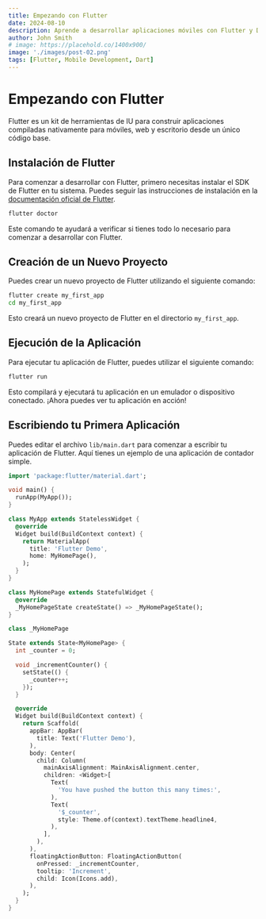 ```yaml
---
title: Empezando con Flutter
date: 2024-08-10
description: Aprende a desarrollar aplicaciones móviles con Flutter y Dart.
author: John Smith
# image: https://placehold.co/1400x900/
image: './images/post-02.png'
tags: [Flutter, Mobile Development, Dart]
---
```


# Empezando con Flutter

Flutter es un kit de herramientas de IU para construir aplicaciones compiladas nativamente para móviles, web y escritorio desde un único código base.

## Instalación de Flutter

Para comenzar a desarrollar con Flutter, primero necesitas instalar el SDK de Flutter en tu sistema. Puedes seguir las instrucciones de instalación en la [documentación oficial de Flutter](https://flutter.dev/docs/get-started/install).

```bash
flutter doctor
```

Este comando te ayudará a verificar si tienes todo lo necesario para comenzar a desarrollar con Flutter.

## Creación de un Nuevo Proyecto

Puedes crear un nuevo proyecto de Flutter utilizando el siguiente comando:

```bash
flutter create my_first_app
cd my_first_app
```

Esto creará un nuevo proyecto de Flutter en el directorio `my_first_app`.

## Ejecución de la Aplicación

Para ejecutar tu aplicación de Flutter, puedes utilizar el siguiente comando:

```bash
flutter run
```

Esto compilará y ejecutará tu aplicación en un emulador o dispositivo conectado. ¡Ahora puedes ver tu aplicación en acción!

## Escribiendo tu Primera Aplicación

Puedes editar el archivo `lib/main.dart` para comenzar a escribir tu aplicación de Flutter. Aquí tienes un ejemplo de una aplicación de contador simple.

```dart
import 'package:flutter/material.dart';

void main() {
  runApp(MyApp());
}

class MyApp extends StatelessWidget {
  @override
  Widget build(BuildContext context) {
    return MaterialApp(
      title: 'Flutter Demo',
      home: MyHomePage(),
    );
  }
}

class MyHomePage extends StatefulWidget {
  @override
  _MyHomePageState createState() => _MyHomePageState();
}

class _MyHomePage

State extends State<MyHomePage> {
  int _counter = 0;

  void _incrementCounter() {
    setState(() {
      _counter++;
    });
  }

  @override
  Widget build(BuildContext context) {
    return Scaffold(
      appBar: AppBar(
        title: Text('Flutter Demo'),
      ),
      body: Center(
        child: Column(
          mainAxisAlignment: MainAxisAlignment.center,
          children: <Widget>[
            Text(
              'You have pushed the button this many times:',
            ),
            Text(
              '$_counter',
              style: Theme.of(context).textTheme.headline4,
            ),
          ],
        ),
      ),
      floatingActionButton: FloatingActionButton(
        onPressed: _incrementCounter,
        tooltip: 'Increment',
        child: Icon(Icons.add),
      ),
    );
  }
}
```
